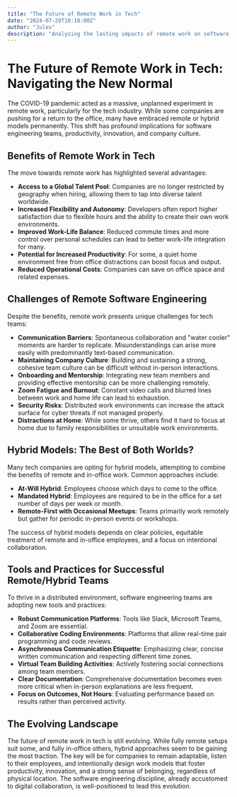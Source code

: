 ```yaml
---
title: "The Future of Remote Work in Tech"
date: "2024-07-29T10:10:00Z"
author: "Jules"
description: "Analyzing the lasting impacts of remote work on software engineering teams, productivity, and company culture in the tech industry."
---
```


# The Future of Remote Work in Tech: Navigating the New Normal

The COVID-19 pandemic acted as a massive, unplanned experiment in remote work, particularly for the tech industry. While some companies are pushing for a return to the office, many have embraced remote or hybrid models permanently. This shift has profound implications for software engineering teams, productivity, innovation, and company culture.

## Benefits of Remote Work in Tech

The move towards remote work has highlighted several advantages:
- **Access to a Global Talent Pool**: Companies are no longer restricted by geography when hiring, allowing them to tap into diverse talent worldwide.
- **Increased Flexibility and Autonomy**: Developers often report higher satisfaction due to flexible hours and the ability to create their own work environments.
- **Improved Work-Life Balance**: Reduced commute times and more control over personal schedules can lead to better work-life integration for many.
- **Potential for Increased Productivity**: For some, a quiet home environment free from office distractions can boost focus and output.
- **Reduced Operational Costs**: Companies can save on office space and related expenses.

## Challenges of Remote Software Engineering

Despite the benefits, remote work presents unique challenges for tech teams:
- **Communication Barriers**: Spontaneous collaboration and "water cooler" moments are harder to replicate. Misunderstandings can arise more easily with predominantly text-based communication.
- **Maintaining Company Culture**: Building and sustaining a strong, cohesive team culture can be difficult without in-person interactions.
- **Onboarding and Mentorship**: Integrating new team members and providing effective mentorship can be more challenging remotely.
- **Zoom Fatigue and Burnout**: Constant video calls and blurred lines between work and home life can lead to exhaustion.
- **Security Risks**: Distributed work environments can increase the attack surface for cyber threats if not managed properly.
- **Distractions at Home**: While some thrive, others find it hard to focus at home due to family responsibilities or unsuitable work environments.

## Hybrid Models: The Best of Both Worlds?

Many tech companies are opting for hybrid models, attempting to combine the benefits of remote and in-office work. Common approaches include:
- **At-Will Hybrid**: Employees choose which days to come to the office.
- **Mandated Hybrid**: Employees are required to be in the office for a set number of days per week or month.
- **Remote-First with Occasional Meetups**: Teams primarily work remotely but gather for periodic in-person events or workshops.

The success of hybrid models depends on clear policies, equitable treatment of remote and in-office employees, and a focus on intentional collaboration.

## Tools and Practices for Successful Remote/Hybrid Teams

To thrive in a distributed environment, software engineering teams are adopting new tools and practices:
- **Robust Communication Platforms**: Tools like Slack, Microsoft Teams, and Zoom are essential.
- **Collaborative Coding Environments**: Platforms that allow real-time pair programming and code reviews.
- **Asynchronous Communication Etiquette**: Emphasizing clear, concise written communication and respecting different time zones.
- **Virtual Team Building Activities**: Actively fostering social connections among team members.
- **Clear Documentation**: Comprehensive documentation becomes even more critical when in-person explanations are less frequent.
- **Focus on Outcomes, Not Hours**: Evaluating performance based on results rather than perceived activity.

## The Evolving Landscape

The future of remote work in tech is still evolving. While fully remote setups suit some, and fully in-office others, hybrid approaches seem to be gaining the most traction. The key will be for companies to remain adaptable, listen to their employees, and intentionally design work models that foster productivity, innovation, and a strong sense of belonging, regardless of physical location. The software engineering discipline, already accustomed to digital collaboration, is well-positioned to lead this evolution.
